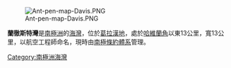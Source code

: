 [[Image:Ant-pen-map-Davis.PNG|thumb]]

{{coord|63|55|S|60|6|W|source:GNIS|display=title}}

'''蘭徹斯特灣'''是[[南極洲|南極洲]]的[[海灣|海灣]]，位於[[葛拉漢地|葛拉漢地]]，處於[[哈維蘭角|哈維蘭角]]以東13公里，寬13公里，以航空工程師命名，現時由[[南極條約體系|南極條約體系]]管理。

{{Antarctica-geo-stub}}
[[Category:南極洲海灣|Category:南極洲海灣]]
